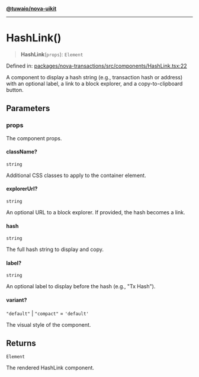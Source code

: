 [**@tuwaio/nova-uikit**](../../../README.md)

***

# HashLink()

> **HashLink**(`props`): `Element`

Defined in: [packages/nova-transactions/src/components/HashLink.tsx:22](https://github.com/TuwaIO/nova-uikit/blob/dedb6275cfa76e55837201d18b3160c7a32b8a7e/packages/nova-transactions/src/components/HashLink.tsx#L22)

A component to display a hash string (e.g., transaction hash or address)
with an optional label, a link to a block explorer, and a copy-to-clipboard button.

## Parameters

### props

The component props.

#### className?

`string`

Additional CSS classes to apply to the container element.

#### explorerUrl?

`string`

An optional URL to a block explorer. If provided, the hash becomes a link.

#### hash

`string`

The full hash string to display and copy.

#### label?

`string`

An optional label to display before the hash (e.g., "Tx Hash").

#### variant?

`"default"` \| `"compact"` = `'default'`

The visual style of the component.

## Returns

`Element`

The rendered HashLink component.
